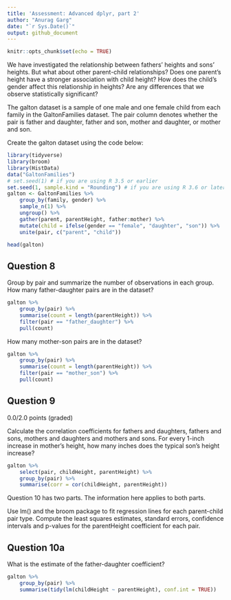 ```yaml
---
title: 'Assessment: Advanced dplyr, part 2'
author: "Anurag Garg"
date: "`r Sys.Date()`"
output: github_document
---
```


```r
knitr::opts_chunk$set(echo = TRUE)
```

We have investigated the relationship between fathers' heights and sons' heights. But what about other parent-child relationships? Does one parent's height have a stronger association with child height? How does the child's gender affect this relationship in heights? Are any differences that we observe statistically significant?

The galton dataset is a sample of one male and one female child from each family in the GaltonFamilies dataset. The pair column denotes whether the pair is father and daughter, father and son, mother and daughter, or mother and son.

Create the galton dataset using the code below:

```r
library(tidyverse)
library(broom)
library(HistData)
data("GaltonFamilies")
# set.seed(1) # if you are using R 3.5 or earlier
set.seed(1, sample.kind = "Rounding") # if you are using R 3.6 or later
galton <- GaltonFamilies %>%
    group_by(family, gender) %>%
    sample_n(1) %>%
    ungroup() %>% 
    gather(parent, parentHeight, father:mother) %>%
    mutate(child = ifelse(gender == "female", "daughter", "son")) %>%
    unite(pair, c("parent", "child"))

head(galton)
```

## Question 8

Group by pair and summarize the number of observations in each group.
How many father-daughter pairs are in the dataset?

```r
galton %>%
    group_by(pair) %>%
    summarise(count = length(parentHeight)) %>%
    filter(pair == "father_daughter") %>%
    pull(count)
```


How many mother-son pairs are in the dataset?

```r
galton %>%
    group_by(pair) %>%
    summarise(count = length(parentHeight)) %>%
    filter(pair == "mother_son") %>%
    pull(count)
```


## Question 9
0.0/2.0 points (graded)

Calculate the correlation coefficients for fathers and daughters, fathers and sons, mothers and daughters and mothers and sons. For every 1-inch increase in mother's height, how many inches does the typical son's height increase?

```r
galton %>%
    select(pair, childHeight, parentHeight) %>%
    group_by(pair) %>%
    summarise(corr = cor(childHeight, parentHeight))
```


Question 10 has two parts. The information here applies to both parts.

Use lm() and the broom package to fit regression lines for each parent-child pair type. Compute the least squares estimates, standard errors, confidence intervals and p-values for the parentHeight coefficient for each pair.

## Question 10a
What is the estimate of the father-daughter coefficient?

```r
galton %>%
    group_by(pair) %>%
    summarise(tidy(lm(childHeight ~ parentHeight), conf.int = TRUE))
```


